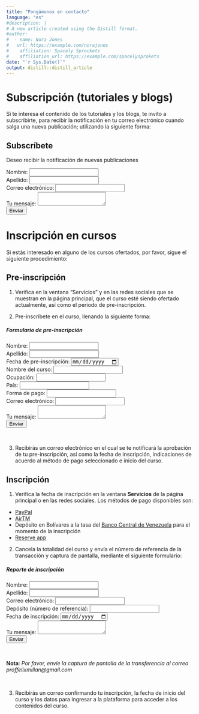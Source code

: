 ```yaml
---
title: "Pongámonos en contacto"
language: "es"
#description: |
# A new article created using the Distill format.
#author:
#  - name: Nora Jones 
#   url: https://example.com/norajones
#    affiliation: Spacely Sprockets
#    affiliation_url: https://example.com/spacelysprokets
date: "`r Sys.Date()`"
output: distill::distill_article
---
```


<!-- Google tag (gtag.js) -->
<script async src="https://www.googletagmanager.com/gtag/js?id=G-79ZMSKS60W"></script>
<script>
  window.dataLayer = window.dataLayer || [];
  function gtag(){dataLayer.push(arguments);}
  gtag('js', new Date());

  gtag('config', 'G-79ZMSKS60W');
</script>

# Subscripción (tutoriales y blogs)

Si te interesa el contenido de los tutoriales y los blogs, te invito a subscribirte, para recibir la notificación en tu correo electrónico cuando salga una nueva publicación; utilizando la siguiente forma:

<!-- modify this form HTML and place wherever you want your form -->
## Subscríbete

<p>Deseo recibir la notificación de nuevas publicaciones</p>
<form
  action="https://formspree.io/f/mleyqbvk"
  method="POST"
>
  <label>
    Nombre:
    <input type="name" name="name">
  </label><br />
  <label>
    Apellido:
    <input type="name" name="name">
  </label><br />
  <label>
    Correo electrónico:
    <input type="email" name="email">
  </label><br />
  <label>
    Tu mensaje:
    <textarea name="message"></textarea>
  </label><br />
  <!-- your other form fields go here -->
  <button type="submit">Enviar</button>
</form>

# Inscripción en cursos

Si estás interesado en alguno de los cursos ofertados, por favor, sigue el siguiente procedimiento:

## Pre-inscripción

1. Verifica en la ventana "Servicios" y en las redes sociales que se muestran en la página principal, que el curso esté siendo ofertado actualmente, así como el periodo de pre-inscripción.

2. Pre-inscríbete en el curso, llenando la siguiente forma:

<!-- modify this form HTML and place wherever you want your form -->
<h5>Formulario de pre-inscripción</h5>
<form
  action="https://formspree.io/f/mleyqbvk"
  method="POST"
>
  <label>
    Nombre:
    <input type="name" name="name">
  </label><br />
  <label>
    Apellido:
    <input type="name" name="name">
  </label><br />
  <label>
    Fecha de pre-inscripción:
    <input type="date" name="name">
  </label><br />
  <label>
    Nombre del curso:
    <input type="name" name="name">
  </label><br />
  <label>
    Ocupación:
    <input type="name" name="name">
  </label><br />
  <label>
    País:
    <input type="name" name="name">
  </label><br />
  <label>
    Forma de pago:
    <input type="name" name="name">
  </label><br />
  <label>
    Correo electrónico:
    <input type="email" name="email">
  </label><br />
  <label>
    Tu mensaje:
    <textarea name="message"></textarea>
  </label><br />
  <!-- your other form fields go here -->
  <button type="submit">Enviar</button>
</form><br />

3. Recibirás un correo electrónico en el cual se te notificará la aprobación de tu pre-inscripción, así como la fecha de inscripción, indicaciones de acuerdo al método de pago seleccionado e inicio del curso.

## Inscripción

1. Verifica la fecha de inscripción en la ventana **Servicios** de la página principal o en las redes sociales. Los métodos de pago disponibles son:

  * [PayPal](https://www.paypal.com/ve/home)
  * [AirTM](https://www.airtm.com/es/)
  * Depósito en Bolívares a la tasa del [Banco Central de Venezuela](https://bcv.org.ve/) para el momento de la inscripción
  * [Reserve app](https://reserve.org/)
  
2. Cancela la totalidad del curso y envía el número de referencia de la transacción y captura de pantalla, mediante el siguiente formulario:

<!-- modify this form HTML and place wherever you want your form -->
<h5>Reporte de inscripción</h5>
<form
  action="https://formspree.io/f/mleyqbvk"
  method="POST"
>
  <label>
    Nombre:
    <input type="name" name="name">
  </label><br />
  <label>
    Apellido:
    <input type="name" name="name">
  </label><br />
  <label>
    Correo electrónico:
    <input type="email" name="email">
  </label><br />
  <label>
    Depósito (número de referencia):
    <input type="number" name="number">
  </label><br />
  <label>
    Fecha de inscripción:
    <input type="date" name="name">
  </label><br />
  <label>
    Tu mensaje:
    <textarea name="message"></textarea>
  </label><br />
  <!-- your other form fields go here -->
  <button type="submit">Enviar</button>
</form><br />

**Nota**: *Por favor, envíe la captura de pantalla de la transferencia al correo proffelixmillan@gmail.com*

<br />


3. Recibirás un correo confirmando tu inscripción, la fecha de inicio del curso y los datos para ingresar a la plataforma para acceder a los contenidos del curso.

<br />